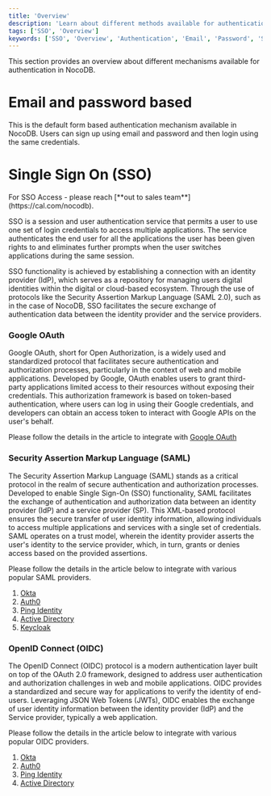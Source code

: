 ```yaml
---
title: 'Overview'
description: 'Learn about different methods available for authentication with NocoDB.'
tags: ['SSO', 'Overview']
keywords: ['SSO', 'Overview', 'Authentication', 'Email', 'Password', 'SAML', 'OIDC']
---
```


This section provides an overview about different mechanisms available for authentication in NocoDB.

# Email and password based
This is the default form based authentication mechanism available in NocoDB. Users can sign up using email and password and then login using the same credentials.

# Single Sign On (SSO)
<Callout type="info">
For SSO Access - please reach [**out to sales team**](https://cal.com/nocodb).
</Callout>

SSO is a session and user authentication service that permits a user to use one set of login credentials to access multiple applications. The service authenticates the end user for all the applications the user has been given rights to and eliminates further prompts when the user switches applications during the same session. 

SSO functionality is achieved by establishing a connection with an identity provider (IdP), which serves as a repository for managing users digital identities within the digital or cloud-based ecosystem. Through the use of protocols like the Security Assertion Markup Language (SAML 2.0), such as in the case of NocoDB, SSO facilitates the secure exchange of authentication data between the identity provider and the service providers.

### Google OAuth

Google OAuth, short for Open Authorization, is a widely used and standardized protocol that facilitates secure authentication and authorization processes, particularly in the context of web and mobile applications. Developed by Google, OAuth enables users to grant third-party applications limited access to their resources without exposing their credentials. This authorization framework is based on token-based authentication, where users can log in using their Google credentials, and developers can obtain an access token to interact with Google APIs on the user's behalf.

Please follow the details in the article to integrate with [Google OAuth](020.google-oauth.md)

### Security Assertion Markup Language (SAML) 
The Security Assertion Markup Language (SAML) stands as a critical protocol in the realm of secure authentication and authorization processes. Developed to enable Single Sign-On (SSO) functionality, SAML facilitates the exchange of authentication and authorization data between an identity provider (IdP) and a service provider (SP). This XML-based protocol ensures the secure transfer of user identity information, allowing individuals to access multiple applications and services with a single set of credentials. SAML operates on a trust model, wherein the identity provider asserts the user's identity to the service provider, which, in turn, grants or denies access based on the provided assertions. 

[//]: # (This robust framework is widely employed in various industries and platforms, contributing to the seamless and secure integration of disparate systems and applications in the digital landscape. SAML adoption is particularly evident in cloud-based services, enterprise applications, and other environments where a unified and secure authentication process is paramount.)

Please follow the details in the article below to integrate with various popular SAML providers.
1. [Okta](/account-settings/authentication/SAML-SSO/okta)
2. [Auth0](/account-settings/authentication/SAML-SSO/auth0)
3. [Ping Identity](/account-settings/authentication/SAML-SSO/ping-identity)
4. [Active Directory](/account-settings/authentication/SAML-SSO/azure-ad)
5. [Keycloak](/account-settings/authentication/SAML-SSO/keycloak)

### OpenID Connect (OIDC)
The OpenID Connect (OIDC) protocol is a modern authentication layer built on top of the OAuth 2.0 framework, designed to address user authentication and authorization challenges in web and mobile applications. OIDC provides a standardized and secure way for applications to verify the identity of end-users. Leveraging JSON Web Tokens (JWTs), OIDC enables the exchange of user identity information between the identity provider (IdP) and the Service provider, typically a web application. 

[//]: # (One of the key advantages of OIDC is its ability to enable Single Sign-On &#40;SSO&#41; capabilities, allowing users to authenticate once and access multiple applications seamlessly. OIDC also provides a standardized set of claims, such as user profile information, making it easier for developers to integrate identity management into their applications. Widely adopted in various industries, OIDC plays a crucial role in enhancing the security and user experience of authentication processes across diverse digital platforms.)

Please follow the details in the article below to integrate with various popular OIDC providers.
1. [Okta](/account-settings/authentication/OIDC-SSO/okta)
2. [Auth0](/account-settings/authentication/OIDC-SSO/auth0)
3. [Ping Identity](/account-settings/authentication/OIDC-SSO/ping-identity)
4. [Active Directory](/account-settings/authentication/OIDC-SSO/azure-ad)


